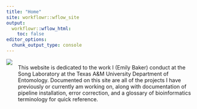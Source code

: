 ```yaml
---
title: "Home"
site: workflowr::wflow_site
output:
  workflowr::wflow_html:
    toc: false
editor_options:
  chunk_output_type: console
---
```



<div class="img-with-text">
  ![](assets/cricket-lineart.png)
  <p>This website is dedicated to the work I (Emily Baker) conduct at the Song Laboratory at the Texas A&M University Department of Entomology. Documented on this site are all of the projects I have previously or currently am working on, along with documentation of pipeline installation, error correction, and a glossary of bioinformatics terminology for quick reference. </p>
</div>
<style>
.img-with-text {
  display: flex;
  align-items: flex-start;
}

.img-with-text img {
  margin-right: 15px;
  max-width: 30%;
  height: auto;
}

.img-with-text p {
  flex: 1;
}
</style>




